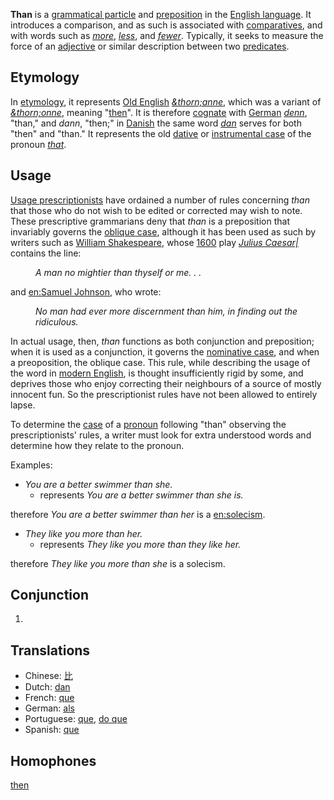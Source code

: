 '''Than''' is a [[w:grammatical particle|grammatical particle]] and [[w:preposition|preposition]] in the [[w:English language|English language]].  It  introduces a comparison, and as such is associated with [[w:comparative|comparative]]s, and with words such as ''[[more]]'', ''[[less]]'', and ''[[fewer]]''.  Typically, it seeks to measure the force of an [[w:adjective|adjective]] or similar description between two [[w:predicate|predicate]]s.

== Etymology ==

In [[w:etymology|etymology]], it represents [[w:Old English language|Old English]] ''[[&thorn;anne]]'', which was a variant of ''[[&thorn;onne]]'', meaning "[[then]]".  It is therefore [[w:cognate|cognate]] with [[w:German language|German]] ''[[denn]]'', "than," and ''dann'', "then;" in [[w:Danish language|Danish]] the same word ''[[dan]]'' serves for both "then" and "than."  It represents the old [[w:dative case|dative]] or [[w:instrumental case|instrumental case]] of the pronoun ''[[that]]''.    

== Usage ==

[[w:Prescription (linguistics)|Usage prescriptionists]] have ordained a number of rules concerning ''than'' that those who do not wish to be edited or corrected may wish to note.  These prescriptive grammarians deny that ''than'' is a preposition that invariably governs the [[w:oblique case|oblique case]], although it has been used as such by writers such as [[w:William Shakespeare|William Shakespeare]], whose [[w:1600|1600]] play ''[[w:Julius Caesar (play)|Julius Caesar|]]'' contains the line:

:''A man no mightier than thyself or me. . .''

and [[en:Samuel Johnson]], who wrote:

:''No man had ever more discernment than him, in finding out the ridiculous.''

In actual usage, then, ''than'' functions as both conjunction and preposition; when it is used as a conjunction, it governs the [[w:nominative case|nominative case]], and when a preoposition, the oblique case.  This rule, while describing the usage of the word in [[w:modern English|modern English]], is thought insufficiently rigid by some, and deprives those who enjoy correcting their neighbours of a source of mostly innocent fun.  So the prescriptionist rules have not been allowed to entirely lapse.

To determine the [[en:noun case|case]] of a [[en:pronoun|pronoun]] following "than" observing the prescriptionists' rules, a writer must look for extra understood words and determine how they relate to the pronoun.

Examples:

* ''You are a better swimmer than she.''
** represents ''You are a better swimmer than she is.''

therefore ''You are a better swimmer than her'' is a [[en:solecism]].

* ''They like you more than her.''
** represents ''They like you more than they like her.''

therefore ''They like you more than she'' is a solecism.

==Conjunction==

# 

==Translations==
*Chinese: [[比]]
*Dutch: [[dan]]
*French: [[que]]
*German: [[als]]
*Portuguese: [[que]], [[do que]]
*Spanish: [[que]]

==Homophones==
[[then]]